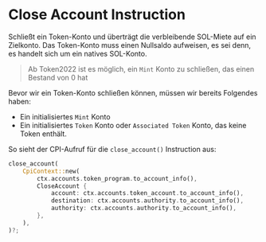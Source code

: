 
# Close Account Instruction

Schließt ein Token-Konto und überträgt die verbleibende SOL-Miete auf ein Zielkonto. Das Token-Konto muss einen Nullsaldo aufweisen, es sei denn, es handelt sich um ein natives SOL-Konto.

> Ab Token2022 ist es möglich, ein `Mint` Konto zu schließen, das einen Bestand von 0 hat

Bevor wir ein Token-Konto schließen können, müssen wir bereits Folgendes haben:
- Ein initialisiertes `Mint` Konto
- Ein initialisiertes `Token` Konto oder `Associated Token` Konto, das keine Token enthält.

So sieht der CPI-Aufruf für die `close_account()` Instruction aus:

```rust
close_account(
    CpiContext::new(
        ctx.accounts.token_program.to_account_info(),
        CloseAccount {
            account: ctx.accounts.token_account.to_account_info(),
            destination: ctx.accounts.authority.to_account_info(),
            authority: ctx.accounts.authority.to_account_info(),
        },
    ),
)?;
```